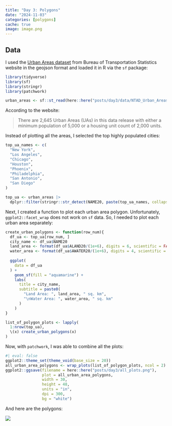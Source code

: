 ```yaml
---
title: "Day 3: Polygons"
date: "2024-11-03"
categories: [polygons]
cache: true
image: image.png
---
```


## Data 

I used the [Urban Areas dataset](https://geodata.bts.gov/datasets/usdot::urban-areas/about) from Bureau of Transportation Statistics website in the geojson format and loaded it in R via the `sf` package: 

```r
library(tidyverse)
library(sf)
library(stringr)
library(patchwork)

urban_areas <- sf::st_read(here::here("posts/day3/data/NTAD_Urban_Areas_-6100623683100682750.geojson"))
```

According to the website:  

> There are 2,645 Urban Areas (UAs) in this data release with either a minimum population of 5,000 or a housing unit count of 2,000 units.

Instead of plotting all the areas, I selected the top highly populated cities:

```r
top_ua_names <- c(
  "New York",
  "Los Angeles",
  "Chicago",
  "Houston",
  "Phoenix",
  "Philadelphia",
  "San Antonio",
  "San Diego"
) 

top_ua <- urban_areas |> 
  dplyr::filter(stringr::str_detect(NAME20, paste(top_ua_names, collapse = "|")))
```

Next, I created a function to plot each urban area polygon. Unfortunately, `ggplot2::facet_wrap` does not work on `sf` data. So, I needed to plot each urban area separately:

```r
create_urban_polygons <- function(row_num){
  df_ua <- top_ua[row_num, ]
  city_name <- df_ua$NAME20
  land_area <- format(df_ua$ALAND20/(1e+6), digits = 6, scientific = FALSE)
  water_area <- format(df_ua$AWATER20/(1e+6), digits = 4, scientific = FALSE)
  
  ggplot(
    data = df_ua
  ) +
    geom_sf(fill = "aquamarine") +
    labs(
      title = city_name,
      subtitle = paste0(
        "Land Area: ", land_area, " sq. km", 
        "\nWater Area: ", water_area, " sq. km"
      )
    )
}

list_of_polygon_plots <- lapply(
  1:nrow(top_ua),
  \(x) create_urban_polygons(x)
)
```

Now, with `patchwork`, I was able to combine all the plots:


```r
#| eval: false
ggplot2::theme_set(theme_void(base_size = 20))
all_urban_area_polygons <- wrap_plots(list_of_polygon_plots, ncol = 2)
ggplot2::ggsave(filename = here::here("posts/day3/all_plots.png"), 
                plot = all_urban_area_polygons, 
                width = 30,
                height = 48, 
                units = "in", 
                dpi = 300, 
                bg = "white")
```

And here are the polygons:

:::{.column-page}
![](all_plots.png)
:::

